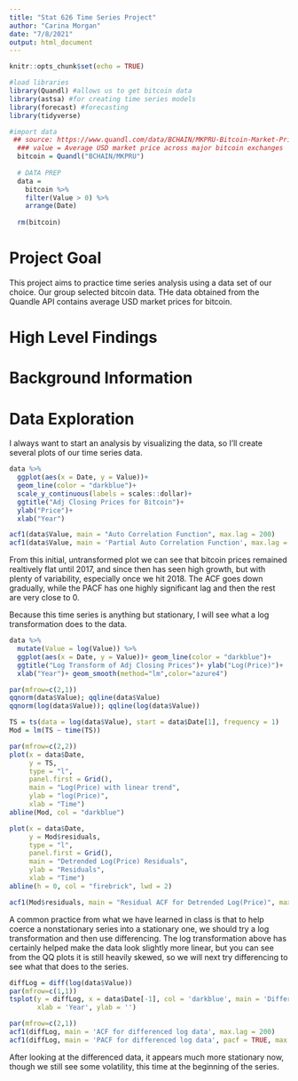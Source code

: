 ```yaml
---
title: "Stat 626 Time Series Project"
author: "Carina Morgan"
date: "7/8/2021"
output: html_document
---
```


```r
knitr::opts_chunk$set(echo = TRUE)
```

```r
#load libraries
library(Quandl) #allows us to get bitcoin data
library(astsa) #for creating time series models
library(forecast) #forecasting
library(tidyverse)

```

```r
#import data
 ## source: https://www.quandl.com/data/BCHAIN/MKPRU-Bitcoin-Market-Price-USD
  ### value = Average USD market price across major bitcoin exchanges
  bitcoin = Quandl("BCHAIN/MKPRU")
  
  # DATA PREP
  data =
    bitcoin %>%
    filter(Value > 0) %>%
    arrange(Date)
  
  rm(bitcoin)

```

# Project Goal

This project aims to practice time series analysis using a data set of our choice. Our group selected bitcoin data. THe data obtained from the Quandle API contains average USD market prices for bitcoin.

# High Level Findings


# Background Information


# Data Exploration

I always want to start an analysis by visualizing the data, so I'll create several plots of our time series data. 

```r
data %>%
  ggplot(aes(x = Date, y = Value))+
  geom_line(color = "darkblue")+
  scale_y_continuous(labels = scales::dollar)+
  ggtitle("Adj Closing Prices for Bitcoin")+
  ylab("Price")+
  xlab("Year")

acf1(data$Value, main = "Auto Correlation Function", max.lag = 200)
acf1(data$Value, main = 'Partial Auto Correlation Function', max.lag = 200, pacf = TRUE)

```


From this initial, untransformed plot we can see that bitcoin prices remained realtively flat until 2017, and since then has seen high growth, but with plenty of variability, especially once we hit 2018. 
The ACF goes down gradually, while the PACF has one highly significant lag and then the rest are very close to 0. 

Because this time series is anything but stationary, I will see what a log transformation does to the data. 

```r

data %>%
  mutate(Value = log(Value)) %>%
  ggplot(aes(x = Date, y = Value))+ geom_line(color = "darkblue")+
  ggtitle("Log Transform of Adj Closing Prices")+ ylab("Log(Price)")+
  xlab("Year")+ geom_smooth(method="lm",color="azure4")

par(mfrow=c(2,1)) 
qqnorm(data$Value); qqline(data$Value)
qqnorm(log(data$Value)); qqline(log(data$Value))

TS = ts(data = log(data$Value), start = data$Date[1], frequency = 1)
Mod = lm(TS ~ time(TS))

par(mfrow=c(2,2))
plot(x = data$Date,
     y = TS,
     type = "l",
     panel.first = Grid(),
     main = "Log(Price) with linear trend",
     ylab = "log(Price)",
     xlab = "Time")
abline(Mod, col = "darkblue")

plot(x = data$Date,
     y = Mod$residuals,
     type = "l",
     panel.first = Grid(),
     main = "Detrended Log(Price) Residuals",
     ylab = "Residuals",
     xlab = "Time")
abline(h = 0, col = "firebrick", lwd = 2)

acf1(Mod$residuals, main = "Residual ACF for Detrended Log(Price)", max.lag = 100)

```

A common practice from what we have learned in class is that to help coerce a nonstationary series into a stationary one, we should try a log transformation and then use differencing. The log transformation above has certainly helped make the data look slightly more linear, but you can see from the QQ plots it is still heavily skewed, so we will next try differencing to see what that does to the series. 

```r
diffLog = diff(log(data$Value))
par(mfrow=c(1,1))
tsplot(y = diffLog, x = data$Date[-1], col = 'darkblue', main = 'Differenced Log(Price) of Bitcoin',
       xlab = 'Year', ylab = '')

par(mfrow=c(2,1))
acf1(diffLog, main = 'ACF for differenced log data', max.lag = 200)
acf1(diffLog, main = 'PACF for differenced log data', pacf = TRUE, max.lag = 200)

```

After looking at the differenced data, it appears much more stationary now, though we still see some volatility, this time at the beginning of the series. 

```r


```

